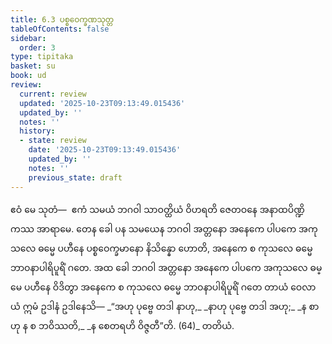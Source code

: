 ```yaml
---
title: 6.3 ပစ္စဝေက္ခဏသုတ္တ
tableOfContents: false
sidebar:
  order: 3
type: tipitaka
basket: su
book: ud
review:
  current: review
  updated: '2025-10-23T09:13:49.015436'
  updated_by: ''
  notes: ''
  history:
  - state: review
    date: '2025-10-23T09:13:49.015436'
    updated_by: ''
    notes: ''
    previous_state: draft
---
```



<ReviewStatus review={frontmatter.review} showDetails={true} />

<HypothesisAnnotation frontmatter={frontmatter} />

<DynamicBreadcrumb />

<Division number="53" book="ud" e="ch" v="18" p="157">

<Paragraph number="486" book="ud">
ဧဝံ မေ သုတံ—  ဧကံ သမယံ ဘဂဝါ သာဝတ္ထိယံ ဝိဟရတိ ဇေတဝနေ အနာထပိဏ္ဍိကဿ အာရာမေ. တေန ခေါ ပန သမယေန ဘဂဝါ အတ္တနော အနေကေ ပါပကေ အကုသလေ ဓမ္မေ ပဟီနေ ပစ္စဝေက္ခမာနော နိသိန္နော ဟောတိ, အနေကေ စ ကုသလေ ဓမ္မေ ဘာဝနာပါရိပူရိံ ဂတေ.
</Paragraph>

<Paragraph number="487" book="ud">
အထ ခေါ ဘဂဝါ အတ္တနော အနေကေ ပါပကေ အကုသလေ ဓမ္မေ ပဟီနေ ဝိဒိတွာ အနေကေ စ ကုသလေ ဓမ္မေ ဘာဝနာပါရိပူရိံ ဂတေ တာယံ ဝေလာယံ ဣမံ ဥဒါနံ ဥဒါနေသိ—
</Paragraph>

<Paragraph number="488" type="verses" book="ud">
_“အဟု ပုဗ္ဗေ တဒါ နာဟု,_  
_နာဟု ပုဗ္ဗေ တဒါ အဟု;_  
_န စာဟု န စ ဘဝိဿတိ,_  
_န စေတရဟိ ဝိဇ္ဇတီ”တိ. (64)_  


</Paragraph>
</Division>

<Paragraph number="489" type="center" book="ud">
တတိယံ.
</Paragraph>